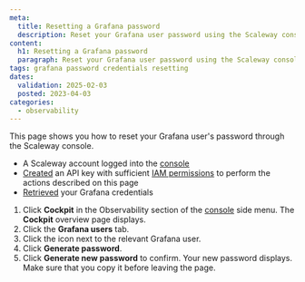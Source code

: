 ```yaml
---
meta:
  title: Resetting a Grafana password
  description: Reset your Grafana user password using the Scaleway console.
content:
  h1: Resetting a Grafana password
  paragraph: Reset your Grafana user password using the Scaleway console.
tags: grafana password credentials resetting
dates:
  validation: 2025-02-03
  posted: 2023-04-03
categories:
  - observability
---
```


This page shows you how to reset your Grafana user's password through the Scaleway console.

<Macro id="requirements" />

  - A Scaleway account logged into the [console](https://console.scaleway.com)
  - [Created](/iam/how-to/create-api-keys/) an API key with sufficient [IAM permissions](/iam/reference-content/permission-sets/) to perform the actions described on this page
  - [Retrieved](/cockpit/how-to/retrieve-grafana-credentials/) your Grafana credentials


1. Click **Cockpit** in the Observability section of the [console](https://console.scaleway.com/) side menu. The **Cockpit** overview page displays.
2. Click the **Grafana users** tab.
3. Click the <Icon name="more" /> icon next to the relevant Grafana user.
4. Click **Generate password**.
5. Click **Generate new password** to confirm. Your new password displays. Make sure that you copy it before leaving the page.
